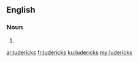 ==English==

===Noun===
{{head|en|noun plural form}}

# {{plural of|luderick|lang=en}}

[[ar:ludericks]]
[[fr:ludericks]]
[[ku:ludericks]]
[[my:ludericks]]